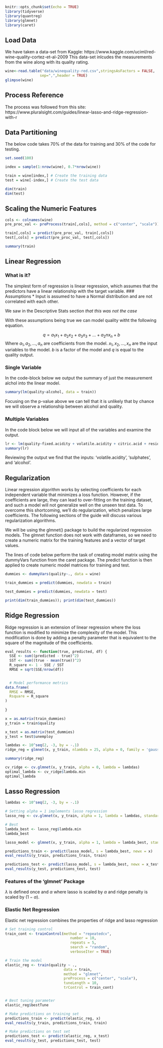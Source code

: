 

```r
knitr::opts_chunk$set(echo = TRUE)
library(tidyverse)
library(quantreg)
library(glmnet)
library(caret)
```

## Load Data
We have taken a data-set from Kaggle: https://www.kaggle.com/uciml/red-wine-quality-cortez-et-al-2009 
This data-set inlcudes the measurements from the wine along with its quality rating.

```r
wine<-read.table("data/winequality-red.csv",stringsAsFactors = FALSE,
                sep=",",header = TRUE)
glimpse(wine)
```

## Process Reference

The process was followed from this site: https://www.pluralsight.com/guides/linear-lasso-and-ridge-regression-with-r

## Data Partitioning

The below code takes 70% of the data for training and 30% of the code for testing.

```r
set.seed(100) 

index = sample(1:nrow(wine), 0.7*nrow(wine)) 

train = wine[index,] # Create the training data 
test = wine[-index,] # Create the test data

dim(train)
dim(test)
```

## Scaling the Numeric Features

```r
cols <- colnames(wine)
pre_proc_val <- preProcess(train[,cols], method = c("center", "scale"))

train[,cols] = predict(pre_proc_val, train[,cols])
test[,cols] = predict(pre_proc_val, test[,cols])

summary(train)
```

## Linear Regression
### What is it?
The simplest form of regression is linear regression, which assumes that the predictors have a linear relationship with the target variable. 
### Assumptions
* Input is assumed to have a Normal distribution and are not correlated with each other.

We saw in the Descriptive Stats section *that this was not the case*

With these assumptions being true we can model quality witht the following equation.

$$ q = a_1x_1 + a_2x_2 + a_3x_3 + \dots + a_2nx_n + b$$
Where $a_1, a_2, \dots, a_n$ are coefficients from the model. $x_1, x_2, \dots, x_n$ are the input variables to the model. $b$ is a factor of the model and $q$ is equal to the quality output.

### Single Variable

In the code-block below we output the summary of just the measurement alchol into the linear model.
```r
summary(lm(quality~alcohol, data = train))
```
Focusing on the p-value above we can tell that it is unlikely that by chance we will observe a relationship between alcohol and quality.

### Multiple Variables
In the code block below we will input all of the variables and examine the output.

```r
lr <- lm(quality~fixed.acidity + volatile.acidity + citric.acid + residual.sugar + chlorides + free.sulfur.dioxide + density + pH + sulphates + alcohol, data = train)
summary(lr)

```

Reviewing the output we find that the inputs: 'volatile.acidity', 'sulphates', and 'alcohol'.

## Regularization

Linear regression algorithm works by selecting coefficients for each independent variable that minimizes a loss function. However, if the coefficients are large, they can lead to over-fitting on the training dataset, and such a model will not generalize well on the unseen test data. To overcome this shortcoming, we'll do regularization, which penalizes large coefficients. The following sections of the guide will discuss various regularization algorithms.

We will be using the glmnet() package to build the regularized regression models. The glmnet function does not work with dataframes, so we need to create a numeric matrix for the training features and a vector of target values.

The lines of code below perform the task of creating model matrix using the dummyVars function from the caret package. The predict function is then applied to create numeric model matrices for training and test.

```r
dummies <- dummyVars(quality~., data = wine)

train_dummies = predict(dummies, newdata = train)

test_dummies = predict(dummies, newdata = test)

print(dim(train_dummies)); print(dim(test_dummies))
```

## Ridge Regression

Ridge regression is an extension of linear regression where the loss function is modified to minimize the complexity of the model. This modification is done by adding a penalty parameter that is equivalent to the square of the magnitude of the coefficients.

```r
eval_results <- function(true, predicted, df) {
  SSE <- sum((predicted - true)^2)
  SST <- sum((true - mean(true))^2)
  R_square <- 1 - SSE / SST
  RMSE = sqrt(SSE/nrow(df))

  
  # Model performance metrics
data.frame(
  RMSE = RMSE,
  Rsquare = R_square
)
  
}
```


```r
x = as.matrix(train_dummies)
y_train = train$quality

x_test = as.matrix(test_dummies)
y_test = test$unemploy

lambdas <- 10^seq(2, -3, by = -.1)
ridge_reg = glmnet(x, y_train, nlambda = 25, alpha = 0, family = 'gaussian', lambda = lambdas)

summary(ridge_reg)
```

```r
cv_ridge <- cv.glmnet(x, y_train, alpha = 0, lambda = lambdas)
optimal_lambda <- cv_ridge$lambda.min
optimal_lambda
```


## Lasso Regression

```r
lambdas <- 10^seq(2, -3, by = -.1)

# Setting alpha = 1 implements lasso regression
lasso_reg <- cv.glmnet(x, y_train, alpha = 1, lambda = lambdas, standardize = TRUE, nfolds = 5)

# Best 
lambda_best <- lasso_reg$lambda.min 
lambda_best
```

```r
lasso_model <- glmnet(x, y_train, alpha = 1, lambda = lambda_best, standardize = TRUE)

predictions_train <- predict(lasso_model, s = lambda_best, newx = x)
eval_results(y_train, predictions_train, train)

predictions_test <- predict(lasso_model, s = lambda_best, newx = x_test)
eval_results(y_test, predictions_test, test)
```


### Features of the 'glmnet' Package

$\lambda$ is defined once and $\alpha$ where lasso is scaled by $\alpha$ and ridge penalty is scaled by $(1-\alpha$).

### Elastic Net Regression
Elastic net regression combines the properties of ridge and lasso regression


```r
# Set training control
train_cont <- trainControl(method = "repeatedcv",
                              number = 10,
                              repeats = 5,
                              search = "random",
                              verboseIter = TRUE)

# Train the model
elastic_reg <- train(quality ~ .,
                           data = train,
                           method = "glmnet",
                           preProcess = c("center", "scale"),
                           tuneLength = 10,
                           trControl = train_cont)


# Best tuning parameter
elastic_reg$bestTune
```
```r
# Make predictions on training set
predictions_train <- predict(elastic_reg, x)
eval_results(y_train, predictions_train, train) 

# Make predictions on test set
predictions_test <- predict(elastic_reg, x_test)
eval_results(y_test, predictions_test, test)
```

